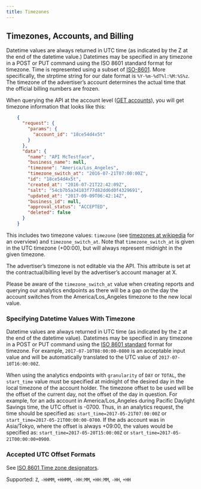 ```yaml
---
title: Timezones
---
```


## Timezones, Accounts, and Billing

Datetime values are always returned in UTC time (as indicated by the Z at the end of the datetime value.) Datetimes may be specified in any timezone in a POST or PUT command using the ISO 8601 standard format for timezone. Time is represented using a subset of [ISO-8601](http://en.wikipedia.org/wiki/ISO_8601). More specifically, the strptime string for our date format is `%Y-%m-%dT%l:%M:%S%z`. The timezone of the advertiser’s account determines the actual time that the official billing numbers are frozen.

When querying the API at the account level ([GET accounts](/x-ads-api/campaign-management#accounts)), you will get timezone information that looks like this:

```json
    {
      "request": {
        "params": {
          "account_id": "18ce54d4x5t"
        }
      },
      "data": {
        "name": "API McTestface",
        "business_name": null,
        "timezone": "America/Los_Angeles",
        "timezone_switch_at": "2016-07-21T07:00:00Z",
        "id": "18ce54d4x5t",
        "created_at": "2016-07-21T22:42:09Z",
        "salt": "54cb7b5a34183f77d82dd6d0f4329691",
        "updated_at": "2017-09-09T06:42:14Z",
        "business_id": null,
        "approval_status": "ACCEPTED",
        "deleted": false
      }
    }
```

This includes two timezone values: `timezone` (see [timezones at wikipedia](https://en.wikipedia.org/wiki/Tz_database#Names_of_time_zones) for an overview) and `timezone_switch_at`. Note that `timezone_switch_at` is given in the UTC timezone (+00:00), but will always represent midnight in the given timezone.

The advertiser’s timezone is not editable via the API. This attribute is set at the contractual/billing level by the advertiser’s account manager at X.

Please be aware of the `timezone_switch_at` value when creating reports and querying our analytics endpoints as there will be a gap on the day the account switches from the America/Los_Angeles timezone to the new local value.

### Specifying Datetime Values With Timezone

Datetime values are always returned in UTC time (as indicated by the `Z` at the end of the datetime value). Datetimes may be specified in any timezone in a POST or PUT command using the [ISO 8601 standard](http://en.wikipedia.org/wiki/ISO_8601) format for timezone. For example, `2017-07-10T08:00:00-0800` is an acceptable input value and will be automatically translated to the UTC value of `2017-07-10T16:00:00Z`.

When using the analytics endpoints with `granularity` of `DAY` or `TOTAL`, the `start_time` value must be specified at midnight of the desired day in the local timezone of the account holder. The timezone offset to be used will be the offset of the current day, not the offset of the day in question. For example, for an ads account in America/Los_Angeles during Pacific Daylight Savings time, the UTC offset is -0700. Thus, in an analytics request, the time should be specified as: `start_time=2017-05-21T07:00:00Z` or `start_time=2017-05-21T00:00:00-0700`. If the ads account was in Asia/Tokyo, where the offset is always +09:00, the values would be specified as: `start_time=2017-05-20T15:00:00Z` or `start_time=2017-05-21T00:00:00+0900`.

### Accepted UTC Offset Formats

See [ISO 8601 Time zone designators](http://en.wikipedia.org/wiki/ISO_8601#Time_zone_designators).

Supported: `Z`, `-HHMM`, `+HHMM`, `-HH:MM`, `+HH:MM`, `-HH`, `+HH`
